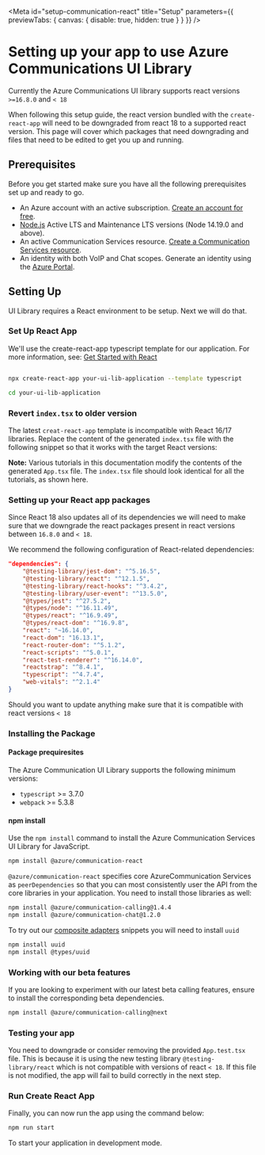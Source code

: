 

<Meta
  id="setup-communication-react"
  title="Setup"
  parameters={{ previewTabs: { canvas: { disable: true, hidden: true } } }}
/>

# Setting up your app to use Azure Communications UI Library

Currently the Azure Communications UI library supports react versions `>=16.8.0` and `< 18`

When following this setup guide, the react version bundled with the `create-react-app` will need
to be downgraded from react 18 to a supported react version. This page will cover which packages that need downgrading and files
that need to be edited to get you up and running.

## Prerequisites

Before you get started make sure you have all the following prerequisites set up and ready to go.

- An Azure account with an active subscription. [Create an account for free](https://azure.microsoft.com/free/?WT.mc_id=A261C142F).
- [Node.js](https://nodejs.org/) Active LTS and Maintenance LTS versions (Node 14.19.0 and above).
- An active Communication Services resource. [Create a Communication Services resource](https://docs.microsoft.com/azure/communication-services/quickstarts/create-communication-resource?tabs=windows&pivots=platform-azp).
- An identity with both VoIP and Chat scopes. Generate an identity using the [Azure Portal](https://docs.microsoft.com/azure/communication-services/quickstarts/identity/quick-create-identity).

## Setting Up

UI Library requires a React environment to be setup. Next we will do that.

### Set Up React App

We'll use the create-react-app typescript template for our application. For more information, see: [Get Started with React](https://reactjs.org/docs/create-a-new-react-app.html)

```bash

npx create-react-app your-ui-lib-application --template typescript

cd your-ui-lib-application

```

### Revert `index.tsx` to older version

The latest `creat-react-app` template is incompatible with React 16/17 libraries.
Replace the content of the generated `index.tsx` file with the following snippet
so that it works with the target React versions:

<Source code={indexText} />

**Note:** Various tutorials in this documentation modify the contents of the generated `App.tsx` file.
The `index.tsx` file should look identical for all the tutorials, as shown here.

### Setting up your React app packages

Since React 18 also updates all of its dependencies we will need to make sure that we downgrade the react packages present in
react versions between `16.8.0` and `< 18`.

We recommend the following configuration of React-related dependencies:

```json
"dependencies": {
    "@testing-library/jest-dom": "^5.16.5",
    "@testing-library/react": "^12.1.5",
    "@testing-library/react-hooks": "^3.4.2",
    "@testing-library/user-event": "^13.5.0",
    "@types/jest": "^27.5.2",
    "@types/node": "^16.11.49",
    "@types/react": "^16.9.49",
    "@types/react-dom": "^16.9.8",
    "react": "~16.14.0",
    "react-dom": "16.13.1",
    "react-router-dom": "^5.1.2",
    "react-scripts": "^5.0.1",
    "react-test-renderer": "^16.14.0",
    "reactstrap": "^8.4.1",
    "typescript": "^4.7.4",
    "web-vitals": "^2.1.4"
}
```

Should you want to update anything make sure that it is compatible with react versions `< 18`

### Installing the Package

#### Package prequiresites

The Azure Communication UI Library supports the following minimum versions:

- `typescript` >= 3.7.0
- `webpack` >= 5.3.8

#### npm install

Use the `npm install` command to install the Azure Communication Services UI Library for JavaScript.

```bash
npm install @azure/communication-react
```

`@azure/communication-react` specifies core AzureCommunication Services as `peerDependencies` so that you
can most consistently user the API from the core libraries in your application. You need to install those libraries as well:

```bash
npm install @azure/communication-calling@1.4.4
npm install @azure/communication-chat@1.2.0
```

To try out our [composite adapters](./?path=/docs/quickstarts-composites--page) snippets you will need to install `uuid`

```bash
npm install uuid
npm install @types/uuid
```

### Working with our beta features

If you are looking to experiment with our latest beta calling features, ensure to install the corresponding beta dependencies.

```bash
npm install @azure/communication-calling@next
```

### Testing your app

You need to downgrade or consider removing the provided `App.test.tsx` file. This is because it is
using the new testing library `@testing-library/react` which is not compatible with versions of react `< 18`. If this file is not modified, the app will fail to build correctly in the next step.

### Run Create React App

Finally, you can now run the app using the command below:

```bash
npm run start
```

To start your application in development mode.
